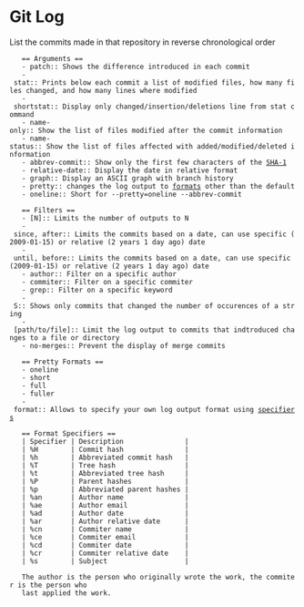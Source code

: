 = Git Log =
List the commits made in that repository in reverse chronological order	

	== Arguments ==
	- patch:: Shows the difference introduced in each commit
	- stat:: Prints below each commit a list of modified files, how many files changed, and how many lines where modified
	- shortstat:: Display only changed/insertion/deletions line from stat command
	- name-only:: Show the list of files modified after the commit information
	- name-status:: Show the list of files affected with added/modified/deleted information
	- abbrev-commit:: Show only the first few characters of the [[glossary#SHA-1|SHA-1]]
	- relative-date:: Display the date in relative format
	- graph:: Display an ASCII graph with branch history 
	- pretty:: changes the log output to [[#Pretty Formats|formats]] other than the default
	- oneline:: Short for --pretty=oneline --abbrev-commit
	
	== Filters ==
	- [N]:: Limits the number of outputs to N
	- since, after:: Limits the commits based on a date, can use specific (2009-01-15) or relative (2 years 1 day ago) date
	- until, before:: Limits the commits based on a date, can use specific (2009-01-15) or relative (2 years 1 day ago) date
	- author:: Filter on a specific author
	- commiter:: Filter on a specific commiter
	- grep:: Filter on a specific keyword
	- S:: Shows only commits that changed the number of occurences of a string
	- [path/to/file]:: Limit the log output to commits that indtroduced changes to a file or directory
	- no-merges:: Prevent the display of merge commits
	
	== Pretty Formats ==
	- oneline
	- short
	- full
	- fuller
	- format:: Allows to specify your own log output format using [[#Format Specifiers|specifiers]]
	
	== Format Specifiers ==
	| Specifier | Description               |
	| %H        | Commit hash               |
	| %h        | Abbreviated commit hash   |
	| %T        | Tree hash                 |
	| %t        | Abbreviated tree hash     |
	| %P        | Parent hashes             |
	| %p        | Abbreviated parent hashes |
	| %an       | Author name               |
	| %ae       | Author email              |
	| %ad       | Author date               |
	| %ar       | Author relative date      |
	| %cn       | Commiter name             |
	| %ce       | Commiter email            |
	| %cd       | Commiter date             |
	| %cr       | Commiter relative date    |
	| %s        | Subject                   |
	
	The author is the person who originally wrote the work, the commiter is the person who 
	last applied the work.
